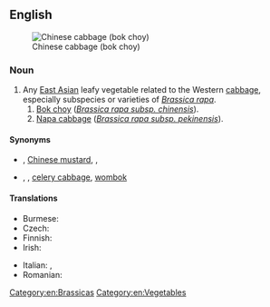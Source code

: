 ==English==
{{slim-wikipedia}}
[[Image:Bokchoy.jpg|thumb|Chinese cabbage (bok choy)]]

===Noun===
{{en-noun|-|s}}

# Any [[East Asian]] leafy vegetable related to the Western [[cabbage]], especially subspecies or varieties of ''[[Brassica rapa]]''.
## [[bok choy|Bok choy]] (''[[Brassica rapa subsp. chinensis]]'').
## [[napa cabbage|Napa cabbage]] (''[[Brassica rapa subsp. pekinensis]]'').

====Synonyms====
* {{sense|bok choy}} {{vern|Chinese chard}}, [[Chinese mustard]], {{vern|celery mustard}}, {{vern|spoon cabbage}}
* {{sense|napa cabbage}} {{vern|nappa cabbage}}, {{vern|Korean cabbage}}, [[celery cabbage]], [[wombok]] {{q|Australia}}

====Translations====
{{trans-top|leafy vegetable}}
* Burmese: {{t|my|မုန်ညှင်းဖြူ}}
* Czech: {{t|cs|čínské zelí|n}}
* Finnish: {{t+|fi|kiinankaali}}
* Irish: {{t|ga|cabáiste Síneach|m}}
{{trans-mid}}
* Italian: {{t|it|cavolo di Pechino|m}}, {{t|it|cavolo cinese|m}}
* Romanian: {{t|ro|varză chinezească|f}}
{{trans-bottom}}

{{trans-see|bok choy}}

{{trans-see|napa cabbage}}

[[Category:en:Brassicas]]
[[Category:en:Vegetables]]